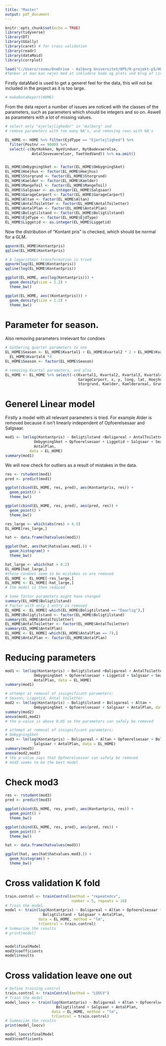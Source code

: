 ```yaml
---
title: "Master"
output: pdf_document
---
```


```r
knitr::opts_chunk$set(echo = TRUE)
library(tidyverse)
library(DT)
library(GGally)
library(caret) # for cross validation
library(readr)
library(dataMaid)
library(corrplot)
```

```r

load("C:/Users/rasmu/OneDrive - Aalborg Universitet/0P5/R-projekt-p5/HOME dataset updated/HOME_med_koordinater.Rda")
#Tænker at man kan nøjes med at inkludere kode og plots ved brug af \includepdf i overleaf, altså ved at slette den smule lim tekst jeg skriver mellem code chunks og så knitte til pdf. Eller bare kopiere relevante chunks ind i andet dokument for at knitte.
```

Firstly dataMaid is used to get a generel feel for the data, this will not be included in the project as it is too large.

```r
# makeDataReport(HOME)
```

From the data report a number of issues are noticed with the classes of the parameters, such as parameters which should be integers and so on. Aswell as parameters with a lot of missing values.

```r
# select only "ejerlejligheder" in "Aalborg" and
# remove parameters with too many NA's, and removing rows with NA's

EL_HOME <- HOME %>% filter(EjdType == "Ejerlejlighed") %>% 
  filter(Postnr == 9000) %>% 
  select(-c(NytKokken, NyeVinduer, NytBadevaerelse, 
            AntalSovevaerelser, TaetVedVand)) %>% na.omit()


EL_HOME$OmbygningSket <- factor(EL_HOME$OmbygningSket)
EL_HOME$Hoejhus <- factor(EL_HOME$Hoejhus)
EL_HOME$Storgrund <- factor(EL_HOME$Storgrund)
EL_HOME$Kaelder <- factor(EL_HOME$Kaelder)
EL_HOME$MangeToil <- factor(EL_HOME$MangeToil)
EL_HOME$Salgsaar <- as.integer(EL_HOME$Salgsaar)
EL_HOME$GarageCarport <- factor(EL_HOME$GarageCarport)
EL_HOME$Altan <- factor(EL_HOME$Altan)
EL_HOME$AntalToiletter <- factor(EL_HOME$AntalToiletter)
EL_HOME$AntalPlan <- factor(EL_HOME$AntalPlan)
EL_HOME$Boligtilstand <- factor(EL_HOME$Boligtilstand)
EL_HOME$EjdType <- factor(EL_HOME$EjdType)
EL_HOME$Liggetid <- as.integer(EL_HOME$Liggetid)


```

Now the distribution of "Kontant pris" is checked, which should be normal for a GLM.

```r

qqnorm(EL_HOME$Kontantpris)
qqline(EL_HOME$Kontantpris)

# A logarithmic transformation is tried
qqnorm(log(EL_HOME$Kontantpris))
qqline(log(EL_HOME$Kontantpris))

ggplot(EL_HOME, aes(log(Kontantpris))) +
  geom_density(size = 1.2) +
  theme_bw()

ggplot(EL_HOME, aes((Kontantpris))) +
  geom_density(size = 1.2) +
  theme_bw()

```

# Parameter for season.

Also removing parameters irrelevant for condoes

```r
# Gathering quarter parameters to one
EL_HOME$Season <- EL_HOME$Kvartal1 + EL_HOME$Kvartal2 * 2 + EL_HOME$Kvartal3 * 3 + 
  EL_HOME$Kvartal4 *4
EL_HOME$Season <- factor(EL_HOME$Season)

# removing Kvartal parameters, and also 
EL_HOME <- EL_HOME %>% select(-c(Kvartal1, Kvartal2, Kvartal3, Kvartal4,
                                 GarageCarport, x, y, long, lat, Hoejhus,
                                 Storgrund, Kaelder, Kaelderareal, Grundareal))

```

# Generel Linear model

Firstly a model with all relevant parameters is tried. For example Alder is removed because it isn't linearly independent of Opfoerelsesaar and Salgsaar.

```r
mod1 <- lm(log(Kontantpris) ~ Boligtilstand +Boligareal + AntalToiletter + Altan +
             OmbygningSket + Opfoerelsesaar + Liggetid + Salgsaar + Season +
             AntalPlan, 
           data = EL_HOME)
summary(mod1)
```

We will now check for outliers as a result of mistakes in the data.


```r

res <- rstudent(mod1)
pred <- predict(mod1)

ggplot(cbind(EL_HOME, res, pred), aes(Kontantpris, res)) +
  geom_point() +
  theme_bw()

ggplot(cbind(EL_HOME, res, pred), aes(pred, res)) +
  geom_point() +
  theme_bw()

res_large <- which(abs(res) > 4.5)
EL_HOME[res_large,]

hat <- data.frame(hatvalues(mod1))

ggplot(hat, aes(hat$hatvalues.mod1.)) +
  geom_histogram() +
  theme_bw()

hat_large <- which(hat > 0.2)
EL_HOME[hat_large,]
#these condoes seem to be mistakes so are removed
EL_HOME <- EL_HOME[-res_large,]
EL_HOME <- EL_HOME[-hat_large,]
# the model is then reduced

# Some factor parameters might have changed
summary(EL_HOME$Boligtilstand)
# Factor with only 1 entry is removed
EL_HOME <- EL_HOME[-which(EL_HOME$Boligtilstand == "Daarlig"),]
EL_HOME$Boligtilstand <- factor(EL_HOME$Boligtilstand)
summary(EL_HOME$AntalToiletter)
EL_HOME$AntalToiletter <- factor(EL_HOME$AntalToiletter)
summary(EL_HOME$AntalPlan)
EL_HOME <- EL_HOME[-which(EL_HOME$AntalPlan == 7),]
EL_HOME$AntalPlan <- factor(EL_HOME$AntalPlan)

```

# Reducing parameters


```r
mod1 <- lm(log(Kontantpris) ~ Boligtilstand +Boligareal + AntalToiletter + Altan +
             OmbygningSket + Opfoerelsesaar + Liggetid + Salgsaar + Season +
             AntalPlan, data = EL_HOME)
summary(mod1)

# attempt at removal of insignificant parameters:
# Season, Liggetid, Antal toiletter
mod2 <- lm(log(Kontantpris) ~ Boligtilstand + Boligareal + Altan +
             OmbygningSket + Opfoerelsesaar + Salgsaar + AntalPlan, data = EL_HOME)
summary(mod2)
anova(mod1,mod2)
# the p-value is above 0.05 so the parameters can safely be removed

# attempt at removal of insignificant parameters:
# OmbygningSket
mod3 <- lm(log(Kontantpris) ~ Boligareal + Altan + Opfoerelsesaar + Boligtilstand +
             Salgsaar + AntalPlan, data = EL_HOME)
summary(mod3)
anova(mod2,mod3)
# the p-value says that Opfoerelsesaar can safely be removed
# mod3 seems to be the best model
```


# Check mod3

```r
res <- rstudent(mod3)
pred <- predict(mod3)

ggplot(cbind(EL_HOME, res, pred), aes(Kontantpris, res)) +
  geom_point() +
  theme_bw()

ggplot(cbind(EL_HOME, res, pred), aes(pred, res)) +
  geom_point() +
  theme_bw()

hat <- data.frame(hatvalues(mod3))

ggplot(hat, aes(hat$hatvalues.mod3.)) +
  geom_histogram() +
  theme_bw()


```


# Cross validation K fold

```r

train.control <- trainControl(method = "repeatedcv", 
                              number = 5, repeats = 10)
# Train the model
model <- train(log(Kontantpris) ~ Boligareal + Altan + Opfoerelsesaar +
                 Boligtilstand + Salgsaar + AntalPlan, 
               data = EL_HOME, method = "lm",
               trControl = train.control)
# Summarize the results
# print(model)


model$finalModel
mod3$coefficients
model$results

```

# Cross validation leave one out

```r

# Define training control
train.control <- trainControl(method = "LOOCV")
# Train the model
model_loocv <- train(log(Kontantpris) ~ Boligareal + Altan + Opfoerelsesaar +
                       Boligtilstand + Salgsaar + AntalPlan,
                     data = EL_HOME, method = "lm",
                     trControl = train.control)
# Summarize the results
print(model_loocv)

model_loocv$finalModel
mod3$coefficients

```









